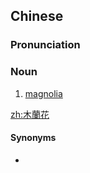 {{also|木兰花}}
==Chinese==
{{zh-forms|s=木兰花|type=21}}

===Pronunciation===
{{zh-pron
|m=mùlánhuā
|c=muk6 laan4 faa1
|mn=bo̍k-lân-hoe
|cat=n
}}

===Noun===
{{zh-noun}}

# {{lb|zh|flower}} [[magnolia]]

[[zh:木蘭花]]

====Synonyms====
* {{zh-l|玉蘭花}}